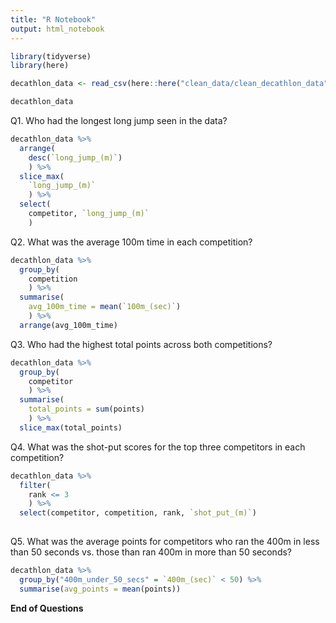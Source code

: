 ```yaml
---
title: "R Notebook"
output: html_notebook
---
```


```r
library(tidyverse)
library(here)

decathlon_data <- read_csv(here::here("clean_data/clean_decathlon_data"))

```

```r
decathlon_data
```


Q1. Who had the longest long jump seen in the data?

```r
decathlon_data %>%
  arrange(
    desc(`long_jump_(m)`)
    ) %>% 
  slice_max(
    `long_jump_(m)`
    ) %>%
  select(
    competitor, `long_jump_(m)`
    )
```

Q2. What was the average 100m time in each competition?

```r
decathlon_data %>% 
  group_by(
    competition
    ) %>%
  summarise(
    avg_100m_time = mean(`100m_(sec)`)
    ) %>%
  arrange(avg_100m_time)

```


Q3. Who had the highest total points across both competitions?

```r
decathlon_data %>%
  group_by(
    competitor
    ) %>%
  summarise(
    total_points = sum(points)
    ) %>%
  slice_max(total_points)
```


Q4. What was the shot-put scores for the top three competitors in each competition?

```r
decathlon_data %>% 
  filter(
    rank <= 3
    ) %>%
  select(competitor, competition, rank, `shot_put_(m)`)
  
```

Q5. What was the average points for competitors who ran the 400m in less than 50 seconds vs. those than ran 400m in more than 50 seconds?

```r
decathlon_data %>%
  group_by("400m_under_50_secs" = `400m_(sec)` < 50) %>%
  summarise(avg_points = mean(points))

```

**End of Questions**